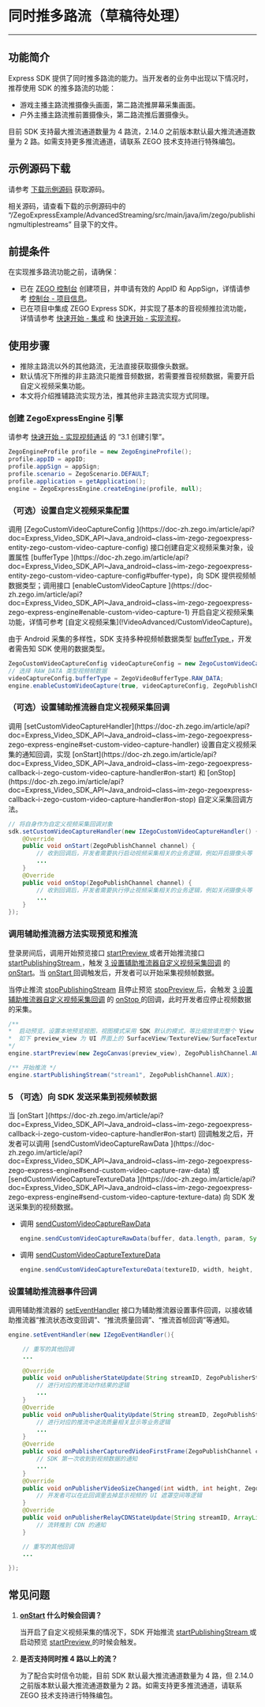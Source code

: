 # 同时推多路流（草稿待处理）

- - -

## 功能简介

Express SDK 提供了同时推多路流的能力。当开发者的业务中出现以下情况时，推荐使用 SDK 的推多路流的功能：

- 游戏主播主路流推摄像头画面，第二路流推屏幕采集画面。
- 户外主播主路流推前置摄像头，第二路流推后置摄像头。

<Note title="说明">

目前 SDK 支持最大推流通道数量为 4 路流，2.14.0 之前版本默认最大推流通道数量为 2 路。如需支持更多推流通道，请联系 ZEGO 技术支持进行特殊编包。
</Note>

## 示例源码下载

请参考 [下载示例源码](!DownloadDemo/DownloadDemo) 获取源码。

相关源码，请查看下载的示例源码中的 “/ZegoExpressExample/AdvancedStreaming/src/main/java/im/zego/publishingmultiplestreams” 目录下的文件。


## 前提条件

在实现推多路流功能之前，请确保：

- 已在 [ZEGO 控制台](https://console.zego.im) 创建项目，并申请有效的 AppID 和 AppSign，详情请参考 [控制台 - 项目信息](https://doc-zh.zego.im/article/12107)。
- 已在项目中集成 ZEGO Express SDK，并实现了基本的音视频推拉流功能，详情请参考 [快速开始 - 集成](!Integration/SDK_Integration) 和 [快速开始 - 实现流程](!Integration/Solution_Implementation)。




## 使用步骤

<Warning title="注意">


- 推除主路流以外的其他路流，无法直接获取摄像头数据。
- 默认情况下所推的非主路流只能推音频数据，若需要推音视频数据，需要开启自定义视频采集功能。
- 本文将介绍推辅路流实现方法，推其他非主路流实现方式同理。

</Warning>



### 创建 ZegoExpressEngine 引擎

请参考 [快速开始 - 实现视频通话](!Integration/Solution_Implementation#4_1) 的 “3.1 创建引擎”。

```java
ZegoEngineProfile profile = new ZegoEngineProfile();
profile.appID = appID;
profile.appSign = appSign;
profile.scenario = ZegoScenario.DEFAULT;
profile.application = getApplication();
engine = ZegoExpressEngine.createEngine(profile, null);
```

### （可选）设置自定义视频采集配置

<Accordion title="自定义视频采集配置设置" defaultOpen="false">
调用 [ZegoCustomVideoCaptureConfig ](https://doc-zh.zego.im/article/api?doc=Express_Video_SDK_API~Java_android~class~im-zego-zegoexpress-entity-zego-custom-video-capture-config) 接口创建自定义视频采集对象，设置属性 [bufferType ](https://doc-zh.zego.im/article/api?doc=Express_Video_SDK_API~Java_android~class~im-zego-zegoexpress-entity-zego-custom-video-capture-config#buffer-type)，向 SDK 提供视频帧数据类型；调用接口 [enableCustomVideoCapture ](https://doc-zh.zego.im/article/api?doc=Express_Video_SDK_API~Java_android~class~im-zego-zegoexpress-zego-express-engine#enable-custom-video-capture-1) 开启自定义视频采集功能，详情可参考 [自定义视频采集](!VideoAdvanced/CustomVideoCapture)。

<Note title="说明">



由于 Android 采集的多样性，SDK 支持多种视频帧数据类型 [bufferType ](https://doc-zh.zego.im/article/api?doc=Express_Video_SDK_API~Java_android~class~im-zego-zegoexpress-entity-zego-custom-video-capture-config#buffer-type)，开发者需告知 SDK 使用的数据类型。

</Note>





```java
ZegoCustomVideoCaptureConfig videoCaptureConfig = new ZegoCustomVideoCaptureConfig();
// 选择 RAW_DATA 类型视频帧数据
videoCaptureConfig.bufferType = ZegoVideoBufferType.RAW_DATA;
engine.enableCustomVideoCapture(true, videoCaptureConfig, ZegoPublishChannel.AUX); 
```
</Accordion>


### （可选）设置辅助推流器自定义视频采集回调

<Accordion title="辅助推流器自定义视频采集回调设置" defaultOpen="false">
调用 [setCustomVideoCaptureHandler](https://doc-zh.zego.im/article/api?doc=Express_Video_SDK_API~Java_android~class~im-zego-zegoexpress-zego-express-engine#set-custom-video-capture-handler) 设置自定义视频采集的通知回调，实现 [onStart](https://doc-zh.zego.im/article/api?doc=Express_Video_SDK_API~Java_android~class~im-zego-zegoexpress-callback-i-zego-custom-video-capture-handler#on-start) 和 [onStop](https://doc-zh.zego.im/article/api?doc=Express_Video_SDK_API~Java_android~class~im-zego-zegoexpress-callback-i-zego-custom-video-capture-handler#on-stop) 自定义采集回调方法。

```java
// 将自身作为自定义视频采集回调对象
sdk.setCustomVideoCaptureHandler(new IZegoCustomVideoCaptureHandler() {
    @Override
    public void onStart(ZegoPublishChannel channel) {
        // 收到回调后，开发者需要执行启动视频采集相关的业务逻辑，例如开启摄像头等
        ...
    }
    @Override
    public void onStop(ZegoPublishChannel channel) {
        // 收到回调后，开发者需要执行停止视频采集相关的业务逻辑，例如关闭摄像头等
        ...
    }
});
```
</Accordion>


### 调用辅助推流器方法实现预览和推流

登录房间后，调用开始预览接口 [startPreview ](https://doc-zh.zego.im/article/api?doc=Express_Video_SDK_API~Java_android~class~im-zego-zegoexpress-zego-express-engine#start-preview) 或者开始推流接口 [startPublishingStream ](https://doc-zh.zego.im/article/api?doc=Express_Video_SDK_API~Java_android~class~im-zego-zegoexpress-zego-express-engine#start-publishing-stream)，触发 [3 设置辅助推流器自定义视频采集回调](1231#4_3) 的 [onStart](https://doc-zh.zego.im/article/api?doc=Express_Video_SDK_API~Java~class~im-zego-zegoexpress-callback-i-zego-custom-video-capture-handler#on-start)。当 [onStart ](https://doc-zh.zego.im/article/api?doc=Express_Video_SDK_API~Java_android~class~im-zego-zegoexpress-callback-i-zego-custom-video-capture-handler#on-start) 回调触发后，开发者可以开始采集视频帧数据。

  
当停止推流 [stopPublishingStream](https://doc-zh.zego.im/article/api?doc=Express_Video_SDK_API~Java_android~class~im-zego-zegoexpress-zego-express-engine#stop-publishing-stream) 且停止预览 [stopPreview ](https://doc-zh.zego.im/article/api?doc=Express_Video_SDK_API~Java~class~im-zego-zegoexpress-zego-express-engine#stop-preview) 后，会触发 [3 设置辅助推流器自定义视频采集回调](1231#4_3) 的 [onStop ](https://doc-zh.zego.im/article/api?doc=Express_Video_SDK_API~Java_android~class~im-zego-zegoexpress-callback-i-zego-custom-video-capture-handler#on-stop) 的回调，此时开发者应停止视频数据的采集。

```java
/**
*  启动预览，设置本地预览视图，视图模式采用 SDK 默认的模式，等比缩放填充整个 View
*  如下 preview_view 为 UI 界面上的 SurfaceView/TextureView/SurfaceTexture 对象
*/
engine.startPreview(new ZegoCanvas(preview_view), ZegoPublishChannel.AUX);

/** 开始推流 */
engine.startPublishingStream("stream1", ZegoPublishChannel.AUX);
```

### 5 （可选）向 SDK 发送采集到视频帧数据


<Accordion title="向 SDK 发送采集到视频帧数据" defaultOpen="false">
当 [onStart ](https://doc-zh.zego.im/article/api?doc=Express_Video_SDK_API~Java_android~class~im-zego-zegoexpress-callback-i-zego-custom-video-capture-handler#on-start) 回调触发之后，开发者可以调用 [sendCustomVideoCaptureRawData ](https://doc-zh.zego.im/article/api?doc=Express_Video_SDK_API~Java_android~class~im-zego-zegoexpress-zego-express-engine#send-custom-video-capture-raw-data) 或 [sendCustomVideoCaptureTextureData ](https://doc-zh.zego.im/article/api?doc=Express_Video_SDK_API~Java_android~class~im-zego-zegoexpress-zego-express-engine#send-custom-video-capture-texture-data) 向 SDK 发送采集到的视频数据。

- 调用 [sendCustomVideoCaptureRawData ](https://doc-zh.zego.im/article/api?doc=Express_Video_SDK_API~Java_android~class~im-zego-zegoexpress-zego-express-engine#send-custom-video-capture-raw-data)

    ```java
    engine.sendCustomVideoCaptureRawData(buffer, data.length, param, System.currentTimeMillis(), ZegoPublishChannel.AUX);
    ```

- 调用 [sendCustomVideoCaptureTextureData ](https://doc-zh.zego.im/article/api?doc=Express_Video_SDK_API~Java_android~class~im-zego-zegoexpress-zego-express-engine#send-custom-video-capture-texture-data)

    ```java
    engine.sendCustomVideoCaptureTextureData(textureID, width, height, System.currentTimeMillis(), egoPublishChannel.AUX);
    ```
</Accordion>


### 设置辅助推流器事件回调

调用辅助推流器的 [setEventHandler](https://doc-zh.zego.im/article/api?doc=Express_Video_SDK_API~Java_android~class~im-zego-zegoexpress-zego-express-engine#set-event-handler) 接口为辅助推流器设置事件回调，以接收辅助推流器“推流状态改变回调”、“推流质量回调”、“推流首帧回调”等通知。

```java
engine.setEventHandler(new IZegoEventHandler(){

    // 重写的其他回调
    ...

    @Override
    public void onPublisherStateUpdate(String streamID, ZegoPublisherState state, int errorCode, JSONObject extendedData){
        // 进行对应的推流动作结果的逻辑
        ...
    }
    @Override
    public void onPublisherQualityUpdate(String streamID, ZegoPublishStreamQuality quality){
        // 进行对应的推流中途流质量相关显示等业务逻辑
        ...
    }
    @Override
    public void onPublisherCapturedVideoFirstFrame(ZegoPublishChannel channel){
        // SDK 第一次收到到视频数据的通知
        ...
    }
    @Override
    public void onPublisherVideoSizeChanged(int width, int height, ZegoPublishChannel channel){
        // 开发者可以在此回调里去掉显示视频的 UI 遮罩空间等逻辑
    }
    @Override
    public void onPublisherRelayCDNStateUpdate(String streamID, ArrayList<ZegoStreamRelayCDNInfo> infoList){
        // 流转推到 CDN 的通知
    }

    // 重写的其他回调
    ...

});

```


## 常见问题

1. **[onStart](https://doc-zh.zego.im/article/api?doc=Express_Video_SDK_API~Java_android~class~im-zego-zegoexpress-callback-i-zego-custom-video-capture-handler#on-start) 什么时候会回调？**

    当开启了自定义视频采集的情况下，SDK 开始推流 [startPublishingStream ](https://doc-zh.zego.im/article/api?doc=Express_Video_SDK_API~Java_android~class~im-zego-zegoexpress-zego-express-engine#start-publishing-stream) 或启动预览 [startPreview ](https://doc-zh.zego.im/article/api?doc=Express_Video_SDK_API~Java_android~class~im-zego-zegoexpress-zego-express-engine#start-preview) 的时候会触发。

2. **是否支持同时推 4 路以上的流？**

    为了配合实时信令功能，目前 SDK 默认最大推流通道数量为 4 路，但 2.14.0 之前版本默认最大推流通道数量为 2 路。如需支持更多推流通道，请联系 ZEGO 技术支持进行特殊编包。
